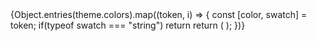 
<Meta name="Colors" />
<ColorPalette>
	{Object.entries(theme.colors).map((token, i) => {
		const [color, swatch] = token;
		if(typeof swatch === "string") 
			return <ColorItem
				key={i+color}
				title={`${color}`}
				subtitle={`theme.colors.${color}`}
				colors={{[color]: swatch}}
			/>
		return (
			<ColorItem
				key={i+color}
				title={`${color}`}
				subtitle={`theme.colors.${color}`}
				colors={swatch}
			/>
		);
	})}
</ColorPalette>